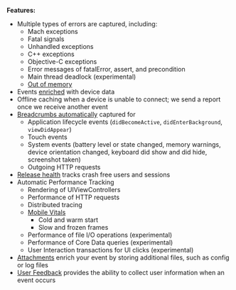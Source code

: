 <PlatformContent includePath="getting-started-primer/note" />

**Features:**

- Multiple types of errors are captured, including:
  - Mach exceptions
  - Fatal signals
  - Unhandled exceptions
  - C++ exceptions
  - Objective-C exceptions
  - Error messages of fatalError, assert, and precondition
  - Main thread deadlock (experimental)
  - [Out of memory](/platforms/apple/configuration/out-of-memory/)
- Events [enriched](/platforms/apple/enriching-events/context/) with device data
- Offline caching when a device is unable to connect; we send a report once we receive another event
- [Breadcrumbs automatically](/platforms/apple/enriching-events/breadcrumbs/#automatic-breadcrumbs) captured for
  - Application lifecycle events (`didBecomeActive`, `didEnterBackground`, `viewDidAppear`)
  - Touch events
  - System events (battery level or state changed, memory warnings, device orientation changed, keyboard did show and did hide, screenshot taken)
  - Outgoing HTTP requests
- [Release health](/product/releases/health/) tracks crash free users and sessions
- Automatic <PlatformLink to="/performance/instrumentation/">Performance Tracking</PlatformLink>
  - Rendering of UIViewControllers
  - Performance of HTTP requests
  - Distributed tracing
  - [Mobile Vitals](https://docs.sentry.io/product/performance/mobile-vitals/)
    - Cold and warm start
    - Slow and frozen frames
  - Performance of <PlatformLink to="/performance/instrumentation/automatic-instrumentation/#file-io-tracking">file I/O</PlatformLink> operations (experimental)
  - Performance of <PlatformLink to="/performance/instrumentation/automatic-instrumentation/#core-data-tracking">Core Data</PlatformLink> queries (experimental)
  - <PlatformLink to="/performance/instrumentation/automatic-instrumentation/#user-interaction-tracing">User Interaction</PlatformLink> transactions for UI clicks (experimental)
- [Attachments](/platforms/apple/enriching-events/attachments/) enrich your event by storing additional files, such as config or log files
- [User Feedback](/platforms/apple/enriching-events/user-feedback/) provides the ability to collect user information when an event occurs

